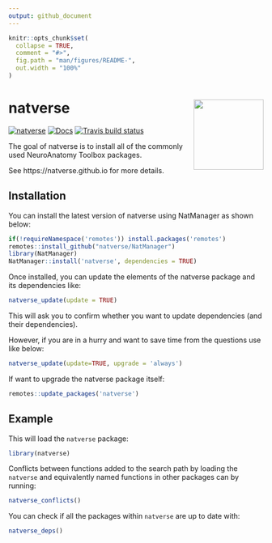 ```yaml
---
output: github_document
---
```


<!-- README.md is generated from README.Rmd. Please edit that file -->

```r
knitr::opts_chunk$set(
  collapse = TRUE,
  comment = "#>",
  fig.path = "man/figures/README-",
  out.width = "100%"
)
```

# natverse <a href='https://natverse.github.io/'><img src='man/figures/logo.svg' align="right" height="138.5" /></a>

<!-- badges: start -->
[![natverse](https://img.shields.io/badge/natverse-Part%20of%20the%20natverse-a241b6)](https://natverse.github.io)
[![Docs](https://img.shields.io/badge/docs-100%25-brightgreen.svg)](https://natverse.github.io/natverse/reference/)
[![Travis build status](https://travis-ci.org/natverse/natverse.svg?branch=master)](https://travis-ci.org/natverse/natverse)
<!-- badges: end -->

The goal of natverse is to install all of the commonly used NeuroAnatomy Toolbox packages.

See https://natverse.github.io for more details.

## Installation

You can install the latest version of natverse using NatManager as shown below:

```r
if(!requireNamespace('remotes')) install.packages('remotes')
remotes::install_github("natverse/NatManager")
library(NatManager)
NatManager::install('natverse', dependencies = TRUE)
```

Once installed, you can update the elements of the natverse package and its dependencies like:

```r
natverse_update(update = TRUE)
```
This will ask you to confirm whether you want to update dependencies (and their dependencies).

However, if you are in a hurry and want to save time from the questions use like below:

```r
natverse_update(update=TRUE, upgrade = 'always')
```

If want to upgrade the natverse package itself:

```r
remotes::update_packages('natverse')
```

## Example

This will load the `natverse` package:

```r
library(natverse)
```

Conflicts between functions added to the search path by loading the `natverse` and equivalently named functions in other packages can by running:

```r
natverse_conflicts()
```

You can check if all the packages within `natverse` are up to date with:

```r
natverse_deps()
```

